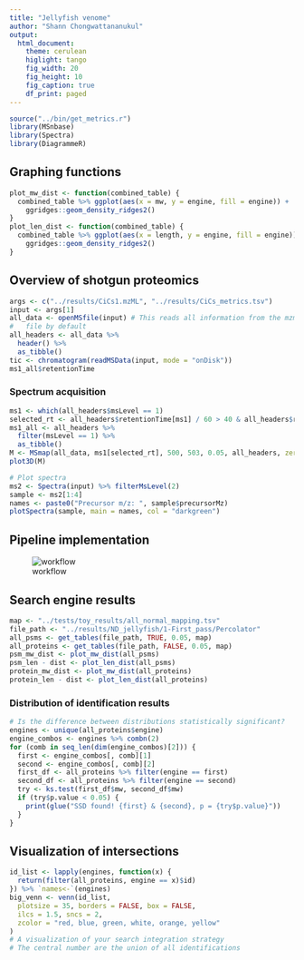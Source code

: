 ```yaml
---
title: "Jellyfish venome"
author: "Shann Chongwattananukul"
output:
  html_document:
    theme: cerulean
    higlight: tango
    fig_width: 20
    fig_height: 10
    fig_caption: true
    df_print: paged
---
```


```r
source("../bin/get_metrics.r")
library(MSnbase)
library(Spectra)
library(DiagrammeR)
```

## Graphing functions
```r
plot_mw_dist <- function(combined_table) {
  combined_table %>% ggplot(aes(x = mw, y = engine, fill = engine)) +
    ggridges::geom_density_ridges2()
}
plot_len_dist <- function(combined_table) {
  combined_table %>% ggplot(aes(x = length, y = engine, fill = engine)) +
    ggridges::geom_density_ridges2()
}
```

## Overview of shotgun proteomics
```r
args <- c("../results/CiCs1.mzML", "../results/CiCs_metrics.tsv")
input <- args[1]
all_data <- openMSfile(input) # This reads all information from the mzml
#   file by default
all_headers <- all_data %>%
  header() %>%
  as_tibble()
tic <- chromatogram(readMSData(input, mode = "onDisk"))
ms1_all$retentionTime
```


### Spectrum acquisition
```r
ms1 <- which(all_headers$msLevel == 1)
selected_rt <- all_headers$retentionTime[ms1] / 60 > 40 & all_headers$retentionTime[ms1] / 60 < 45
ms1_all <- all_headers %>%
  filter(msLevel == 1) %>%
  as_tibble()
M <- MSmap(all_data, ms1[selected_rt], 500, 503, 0.05, all_headers, zeroIsNA = TRUE)
plot3D(M)
```

```r
# Plot spectra
ms2 <- Spectra(input) %>% filterMsLevel(2)
sample <- ms2[1:4]
names <- paste0("Precursor m/z: ", sample$precursorMz)
plotSpectra(sample, main = names, col = "darkgreen")
```

## Pipeline implementation
![workflow](flow.svg)

## Search engine results
```r
map <- "../tests/toy_results/all_normal_mapping.tsv"
file_path <- "../results/ND_jellyfish/1-First_pass/Percolator"
all_psms <- get_tables(file_path, TRUE, 0.05, map)
all_proteins <- get_tables(file_path, FALSE, 0.05, map)
psm_mw_dist <- plot_mw_dist(all_psms)
psm_len - dist <- plot_len_dist(all_psms)
protein_mw_dist <- plot_mw_dist(all_proteins)
protein_len - dist <- plot_len_dist(all_proteins)
```

### Distribution of identification results
```r
# Is the difference between distributions statistically significant?
engines <- unique(all_proteins$engine)
engine_combos <- engines %>% combn(2)
for (comb in seq_len(dim(engine_combos)[2])) {
  first <- engine_combos[, comb][1]
  second <- engine_combos[, comb][2]
  first_df <- all_proteins %>% filter(engine == first)
  second_df <- all_proteins %>% filter(engine == second)
  try <- ks.test(first_df$mw, second_df$mw)
  if (try$p.value < 0.05) {
    print(glue("SSD found! {first} & {second}, p = {try$p.value}"))
  }
}
```

## Visualization of intersections
```r
id_list <- lapply(engines, function(x) {
  return(filter(all_proteins, engine == x)$id)
}) %>% `names<-`(engines)
big_venn <- venn(id_list,
  plotsize = 35, borders = FALSE, box = FALSE,
  ilcs = 1.5, sncs = 2,
  zcolor = "red, blue, green, white, orange, yellow"
)
# A visualization of your search integration strategy
# The central number are the union of all identifications
```
